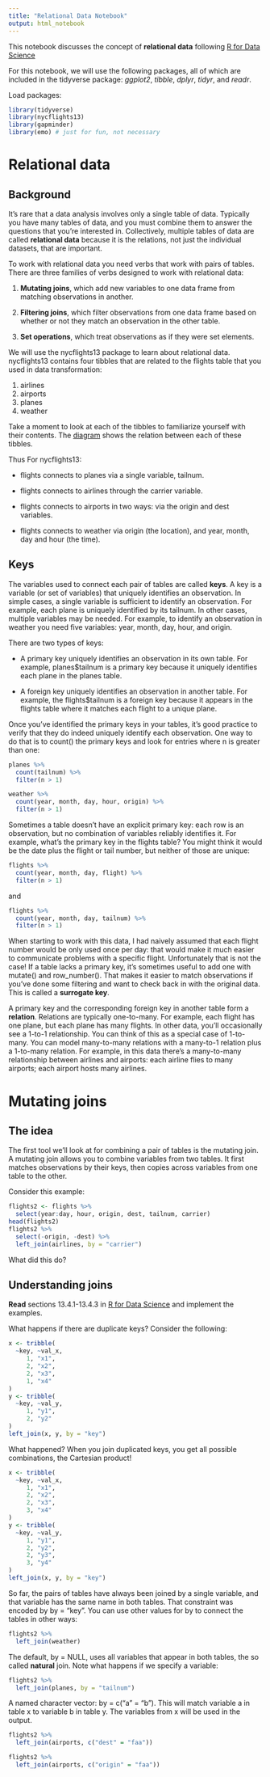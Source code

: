 ```yaml
---
title: "Relational Data Notebook"
output: html_notebook
---
```


This notebook discusses the concept of **relational data** following [R for Data Science](http://r4ds.had.co.nz/relational-data.html) 

For this notebook, we will use the following packages, all of which are included in the tidyverse package: *ggplot2*, *tibble*, *dplyr*, *tidyr*, and *readr*.  

Load packages:
```r
library(tidyverse)
library(nycflights13)
library(gapminder)
library(emo) # just for fun, not necessary
```

# Relational data

## Background 

It’s rare that a data analysis involves only a single table of data. Typically you have many tables of data, and you must combine them to answer the questions that you’re interested in. Collectively, multiple tables of data are called **relational data** because it is the relations, not just the individual datasets, that are important.

To work with relational data you need verbs that work with pairs of tables. There are three families of verbs designed to work with relational data:

1. **Mutating joins**, which add new variables to one data frame from matching observations in another.

2. **Filtering joins**, which filter observations from one data frame based on whether or not they match an observation in the other table.

3.  **Set operations**, which treat observations as if they were set elements.

We will use the nycflights13 package to learn about relational data. nycflights13 contains four tibbles that are related to the flights table that you used in data transformation:

1. airlines
2. airports
3. planes
4. weather

Take a moment to look at each of the tibbles to familiarize yourself with their contents. The [diagram](http://r4ds.had.co.nz/relational-data.html) shows the relation between each of these tibbles. 

Thus For nycflights13:

* flights connects to planes via a single variable, tailnum.

* flights connects to airlines through the carrier variable.

* flights connects to airports in two ways: via the origin and dest variables.

* flights connects to weather via origin (the location), and year, month, day and hour (the time).

## Keys 

The variables used to connect each pair of tables are called **keys**. A key is a variable (or set of variables) that uniquely identifies an observation. In simple cases, a single variable is sufficient to identify an observation. For example, each plane is uniquely identified by its tailnum. In other cases, multiple variables may be needed. For example, to identify an observation in weather you need five variables: year, month, day, hour, and origin.

There are two types of keys:

* A primary key uniquely identifies an observation in its own table. For example, planes$tailnum is a primary key because it uniquely identifies each plane in the planes table.

* A foreign key uniquely identifies an observation in another table. For example, the flights$tailnum is a foreign key because it appears in the flights table where it matches each flight to a unique plane.

Once you’ve identified the primary keys in your tables, it’s good practice to verify that they do indeed uniquely identify each observation. One way to do that is to count() the primary keys and look for entries where n is greater than one:

```r
planes %>% 
  count(tailnum) %>% 
  filter(n > 1)
```


```r
weather %>% 
  count(year, month, day, hour, origin) %>% 
  filter(n > 1)
```

Sometimes a table doesn’t have an explicit primary key: each row is an observation, but no combination of variables reliably identifies it. For example, what’s the primary key in the flights table? You might think it would be the date plus the flight or tail number, but neither of those are unique:
```r
flights %>% 
  count(year, month, day, flight) %>% 
  filter(n > 1)
```

and 

```r
flights %>% 
  count(year, month, day, tailnum) %>% 
  filter(n > 1)
```


When starting to work with this data, I had naively assumed that each flight number would be only used once per day: that would make it much easier to communicate problems with a specific flight. Unfortunately that is not the case! If a table lacks a primary key, it’s sometimes useful to add one with mutate() and row_number(). That makes it easier to match observations if you’ve done some filtering and want to check back in with the original data. This is called a **surrogate key**.

A primary key and the corresponding foreign key in another table form a **relation**. Relations are typically one-to-many. For example, each flight has one plane, but each plane has many flights. In other data, you’ll occasionally see a 1-to-1 relationship. You can think of this as a special case of 1-to-many. You can model many-to-many relations with a many-to-1 relation plus a 1-to-many relation. For example, in this data there’s a many-to-many relationship between airlines and airports: each airline flies to many airports; each airport hosts many airlines.

# Mutating joins

## The idea

The first tool we’ll look at for combining a pair of tables is the mutating join. A mutating join allows you to combine variables from two tables. It first matches observations by their keys, then copies across variables from one table to the other.

Consider this example:
```r
flights2 <- flights %>% 
  select(year:day, hour, origin, dest, tailnum, carrier)
head(flights2)
flights2 %>%
  select(-origin, -dest) %>% 
  left_join(airlines, by = "carrier")
```

What did this do? 

## Understanding joins

**Read** sections 13.4.1-13.4.3 in [R for Data Science](http://r4ds.had.co.nz/relational-data.html) and implement the examples.


What happens if there are duplicate keys? Consider the following:
```r
x <- tribble(
  ~key, ~val_x,
     1, "x1",
     2, "x2",
     2, "x3",
     1, "x4"
)
y <- tribble(
  ~key, ~val_y,
     1, "y1",
     2, "y2"
)
left_join(x, y, by = "key")
```

What happened? When you join duplicated keys, you get all possible combinations, the Cartesian product!
```r
x <- tribble(
  ~key, ~val_x,
     1, "x1",
     2, "x2",
     2, "x3",
     3, "x4"
)
y <- tribble(
  ~key, ~val_y,
     1, "y1",
     2, "y2",
     2, "y3",
     3, "y4"
)
left_join(x, y, by = "key")
```


So far, the pairs of tables have always been joined by a single variable, and that variable has the same name in both tables. That constraint was encoded by by = "key". You can use other values for by to connect the tables in other ways:
```r
flights2 %>% 
  left_join(weather)
```

The default, by = NULL, uses all variables that appear in both tables, the so called **natural** join. Note what happens if we specify a variable:
```r
flights2 %>% 
  left_join(planes, by = "tailnum")
```

A named character vector: by = c("a" = "b"). This will match variable a in table x to variable b in table y. The variables from x will be used in the output.
```r
flights2 %>% 
  left_join(airports, c("dest" = "faa"))
```





```r
flights2 %>% 
  left_join(airports, c("origin" = "faa"))
```





